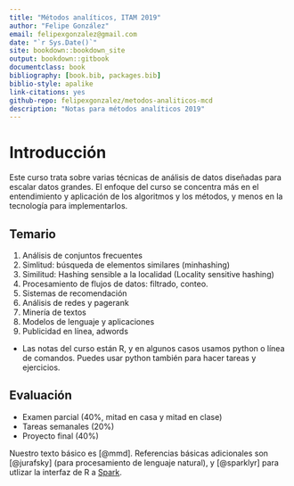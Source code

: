 ```yaml
--- 
title: "Métodos analíticos, ITAM 2019"
author: "Felipe González"
email: felipexgonzalez@gmail.com
date: "`r Sys.Date()`"
site: bookdown::bookdown_site
output: bookdown::gitbook
documentclass: book
bibliography: [book.bib, packages.bib]
biblio-style: apalike
link-citations: yes
github-repo: felipexgonzalez/metodos-analiticos-mcd
description: "Notas para métodos analíticos 2019"
---
```


# Introducción {-}

Este curso trata sobre varias técnicas de análisis de datos diseñadas
para escalar datos grandes. El enfoque del curso se concentra más en el entendimiento y aplicación de los algoritmos y los métodos, y menos en la tecnología para implementarlos. 

## Temario {-}

1. Análisis de conjuntos frecuentes
2. Simlitud: búsqueda de elementos similares (minhashing) 
3. Similitud: Hashing sensible a la localidad (Locality sensitive hashing)
4. Procesamiento de flujos de datos: filtrado, conteo.
5. Sistemas de recomendación
6. Análisis de redes y pagerank
7. Minería de textos
8. Modelos de lenguaje y aplicaciones
9. Publicidad en línea, adwords

- Las notas del curso están R, y en algunos casos usamos python o línea de comandos. Puedes usar python también para hacer tareas y ejercicios. 


## Evaluación {-}

- Examen parcial (40\%, mitad en casa y mitad en clase)
- Tareas semanales (20\%)
- Proyecto final (40\%)

Nuestro texto básico es [@mmd]. Referencias básicas adicionales son
[@jurafsky] (para procesamiento de lenguaje natural), y [@sparklyr] para
utlizar la interfaz de R a [Spark](https://spark.apache.org).

